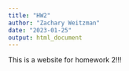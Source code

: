 ```yaml
---
title: "HW2"
author: "Zachary Weitzman"
date: "2023-01-25"
output: html_document
---
```

This is a website for homework 2!!!